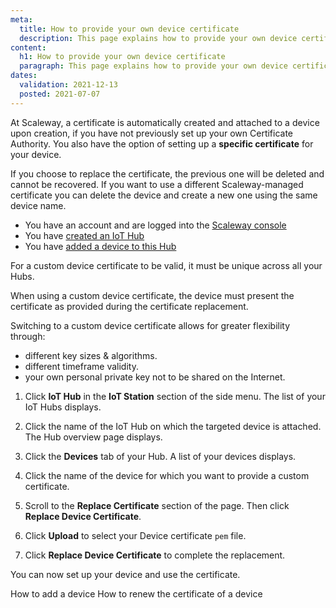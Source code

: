 ```yaml
---
meta:
  title: How to provide your own device certificate
  description: This page explains how to provide your own device certificate
content:
  h1: How to provide your own device certificate
  paragraph: This page explains how to provide your own device certificate
dates:
  validation: 2021-12-13
  posted: 2021-07-07
---
```


At Scaleway, a certificate is automatically created and attached to a device upon creation, if you have not previously set up your own Certificate Authority. You also have the option of setting up a **specific certificate** for your device.

<Message type="important">

If you choose to replace the certificate, the previous one will be deleted and cannot be recovered.
If you want to use a different Scaleway-managed certificate you can delete the device and create a new one using the same device name.

</Message>

<Message type="requirement">

- You have an account and are logged into the [Scaleway console](https://console.scaleway.com)
- You have [created an IoT Hub](/iot/iot-hub/how-to/create-hub)
- You have [added a device to this Hub](/iot/iot-hub/how-to/add-device)

</Message>

<Message type="important">

For a custom device certificate to be valid, it must be unique across all your Hubs.

</Message>

When using a custom device certificate, the device must present the certificate as provided during the certificate replacement.

Switching to a custom device certificate allows for greater flexibility through: 

- different key sizes & algorithms.
- different timeframe validity.
- your own personal private key not to be shared on the Internet.

1. Click **IoT Hub** in the **IoT Station** section of the side menu. The list of your IoT Hubs displays.

2. Click the name of the IoT Hub on which the targeted device is attached. The Hub overview page displays.

3. Click the **Devices** tab of your Hub. A list of your devices displays.

4. Click the name of the device for which you want to provide a custom certificate. 

5. Scroll to the **Replace Certificate** section of the page. Then click **Replace Device Certificate**.

6. Click **Upload** to select your Device certificate `pem` file.

7. Click **Replace Device Certificate** to complete the replacement.

You can now set up your device and use the certificate.

<Navigation title="See Also">
  <PreviousButton to="/iot/iot-hub/how-to/add-device">How to add a device</PreviousButton>
  <NextButton to="/iot/iot-hub/how-to/renew-device-certificate">How to renew the certificate of a device</NextButton>
</Navigation>

